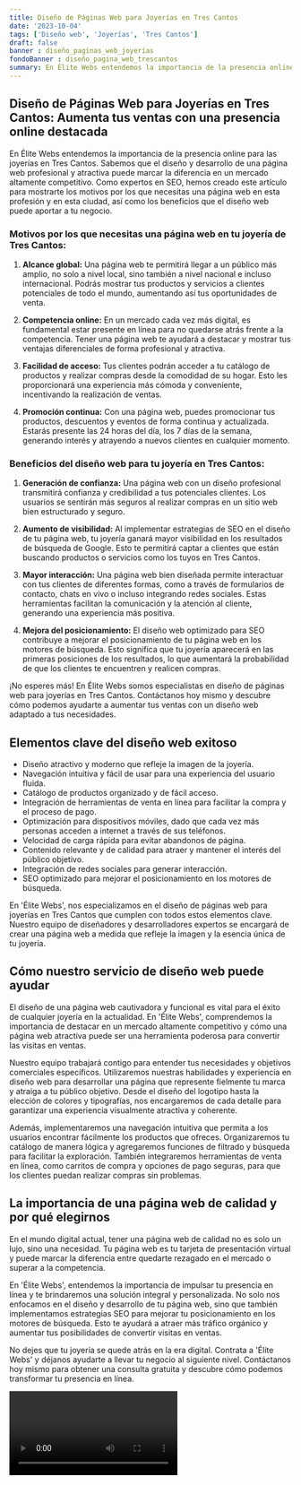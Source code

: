 ```yaml
---
title: Diseño de Páginas Web para Joyerías en Tres Cantos
date: '2023-10-04'
tags: ['Diseño web', 'Joyerías', 'Tres Cantos']
draft: false
banner : diseño_paginas_web_joyerías
fondoBanner : diseño_pagina_web_trescantos
summary: En Élite Webs entendemos la importancia de la presencia online para las joyerías en Tres Cantos. Sabemos que el diseño y desarrollo de una página web profesional y atractiva puede marcar la diferencia en un mercado altamente competitivo. Como expertos en SEO, hemos creado este artículo para mostrarte los motivos por los que necesitas una página web en esta profesión y en esta ciudad, así como los beneficios que el diseño web puede aportar a tu negocio.
---
```


## Diseño de Páginas Web para Joyerías en Tres Cantos: Aumenta tus ventas con una presencia online destacada

En Élite Webs entendemos la importancia de la presencia online para las joyerías en Tres Cantos. Sabemos que el diseño y desarrollo de una página web profesional y atractiva puede marcar la diferencia en un mercado altamente competitivo. Como expertos en SEO, hemos creado este artículo para mostrarte los motivos por los que necesitas una página web en esta profesión y en esta ciudad, así como los beneficios que el diseño web puede aportar a tu negocio.

### Motivos por los que necesitas una página web en tu joyería de Tres Cantos:

1. **Alcance global:** Una página web te permitirá llegar a un público más amplio, no solo a nivel local, sino también a nivel nacional e incluso internacional. Podrás mostrar tus productos y servicios a clientes potenciales de todo el mundo, aumentando así tus oportunidades de venta.

2. **Competencia online:** En un mercado cada vez más digital, es fundamental estar presente en línea para no quedarse atrás frente a la competencia. Tener una página web te ayudará a destacar y mostrar tus ventajas diferenciales de forma profesional y atractiva.

3. **Facilidad de acceso:** Tus clientes podrán acceder a tu catálogo de productos y realizar compras desde la comodidad de su hogar. Esto les proporcionará una experiencia más cómoda y conveniente, incentivando la realización de ventas.

4. **Promoción continua:** Con una página web, puedes promocionar tus productos, descuentos y eventos de forma continua y actualizada. Estarás presente las 24 horas del día, los 7 días de la semana, generando interés y atrayendo a nuevos clientes en cualquier momento.

### Beneficios del diseño web para tu joyería en Tres Cantos:

1. **Generación de confianza:** Una página web con un diseño profesional transmitirá confianza y credibilidad a tus potenciales clientes. Los usuarios se sentirán más seguros al realizar compras en un sitio web bien estructurado y seguro.

2. **Aumento de visibilidad:** Al implementar estrategias de SEO en el diseño de tu página web, tu joyería ganará mayor visibilidad en los resultados de búsqueda de Google. Esto te permitirá captar a clientes que están buscando productos o servicios como los tuyos en Tres Cantos.

3. **Mayor interacción:** Una página web bien diseñada permite interactuar con tus clientes de diferentes formas, como a través de formularios de contacto, chats en vivo o incluso integrando redes sociales. Estas herramientas facilitan la comunicación y la atención al cliente, generando una experiencia más positiva.

4. **Mejora del posicionamiento:** El diseño web optimizado para SEO contribuye a mejorar el posicionamiento de tu página web en los motores de búsqueda. Esto significa que tu joyería aparecerá en las primeras posiciones de los resultados, lo que aumentará la probabilidad de que los clientes te encuentren y realicen compras.

¡No esperes más! En Élite Webs somos especialistas en diseño de páginas web para joyerías en Tres Cantos. Contáctanos hoy mismo y descubre cómo podemos ayudarte a aumentar tus ventas con un diseño web adaptado a tus necesidades.

<GifSeo />

<Cta />

## Elementos clave del diseño web exitoso

- Diseño atractivo y moderno que refleje la imagen de la joyería.
- Navegación intuitiva y fácil de usar para una experiencia del usuario fluida.
- Catálogo de productos organizado y de fácil acceso.
- Integración de herramientas de venta en línea para facilitar la compra y el proceso de pago.
- Optimización para dispositivos móviles, dado que cada vez más personas acceden a internet a través de sus teléfonos.
- Velocidad de carga rápida para evitar abandonos de página.
- Contenido relevante y de calidad para atraer y mantener el interés del público objetivo.
- Integración de redes sociales para generar interacción.
- SEO optimizado para mejorar el posicionamiento en los motores de búsqueda.

En 'Élite Webs', nos especializamos en el diseño de páginas web para joyerías en Tres Cantos que cumplen con todos estos elementos clave. Nuestro equipo de diseñadores y desarrolladores expertos se encargará de crear una página web a medida que refleje la imagen y la esencia única de tu joyería.

## Cómo nuestro servicio de diseño web puede ayudar

El diseño de una página web cautivadora y funcional es vital para el éxito de cualquier joyería en la actualidad. En 'Élite Webs', comprendemos la importancia de destacar en un mercado altamente competitivo y cómo una página web atractiva puede ser una herramienta poderosa para convertir las visitas en ventas.

Nuestro equipo trabajará contigo para entender tus necesidades y objetivos comerciales específicos. Utilizaremos nuestras habilidades y experiencia en diseño web para desarrollar una página que represente fielmente tu marca y atraiga a tu público objetivo. Desde el diseño del logotipo hasta la elección de colores y tipografías, nos encargaremos de cada detalle para garantizar una experiencia visualmente atractiva y coherente.

Además, implementaremos una navegación intuitiva que permita a los usuarios encontrar fácilmente los productos que ofreces. Organizaremos tu catálogo de manera lógica y agregaremos funciones de filtrado y búsqueda para facilitar la exploración. También integraremos herramientas de venta en línea, como carritos de compra y opciones de pago seguras, para que los clientes puedan realizar compras sin problemas.

## La importancia de una página web de calidad y por qué elegirnos

En el mundo digital actual, tener una página web de calidad no es solo un lujo, sino una necesidad. Tu página web es tu tarjeta de presentación virtual y puede marcar la diferencia entre quedarte rezagado en el mercado o superar a la competencia.

En 'Élite Webs', entendemos la importancia de impulsar tu presencia en línea y te brindaremos una solución integral y personalizada. No solo nos enfocamos en el diseño y desarrollo de tu página web, sino que también implementamos estrategias SEO para mejorar tu posicionamiento en los motores de búsqueda. Esto te ayudará a atraer más tráfico orgánico y aumentar tus posibilidades de convertir visitas en ventas.

No dejes que tu joyería se quede atrás en la era digital. Contrata a 'Élite Webs' y déjanos ayudarte a llevar tu negocio al siguiente nivel. Contáctanos hoy mismo para obtener una consulta gratuita y descubre cómo podemos transformar tu presencia en línea.

<Video />

<CtaBot job='Joyerías' city='Tres Cantos'/>

<Gmaps query='Tres Cantos+españa+maps' />